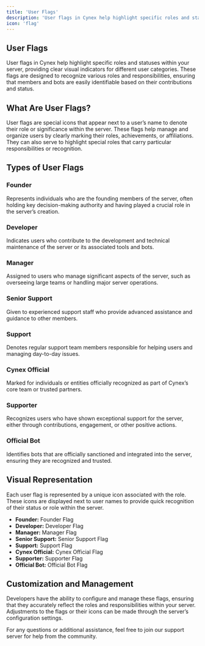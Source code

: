 ```yaml
---
title: 'User Flags'
description: 'User flags in Cynex help highlight specific roles and statuses within your server.'
icon: 'flag'
---
```


## User Flags

User flags in Cynex help highlight specific roles and statuses within your server, providing clear visual indicators for different user categories. These flags are designed to recognize various roles and responsibilities, ensuring that members and bots are easily identifiable based on their contributions and status.

## What Are User Flags?
User flags are special icons that appear next to a user’s name to denote their role or significance within the server. These flags help manage and organize users by clearly marking their roles, achievements, or affiliations. They can also serve to highlight special roles that carry particular responsibilities or recognition.

## Types of User Flags

### Founder
Represents individuals who are the founding members of the server, often holding key decision-making authority and having played a crucial role in the server’s creation.

### Developer
Indicates users who contribute to the development and technical maintenance of the server or its associated tools and bots.

### Manager
Assigned to users who manage significant aspects of the server, such as overseeing large teams or handling major server operations.

### Senior Support
Given to experienced support staff who provide advanced assistance and guidance to other members.

### Support
Denotes regular support team members responsible for helping users and managing day-to-day issues.

### Cynex Official
Marked for individuals or entities officially recognized as part of Cynex’s core team or trusted partners.

### Supporter
Recognizes users who have shown exceptional support for the server, either through contributions, engagement, or other positive actions.

### Official Bot
Identifies bots that are officially sanctioned and integrated into the server, ensuring they are recognized and trusted.

## Visual Representation
Each user flag is represented by a unique icon associated with the role. These icons are displayed next to user names to provide quick recognition of their status or role within the server.

- **Founder:** Founder Flag
- **Developer:** Developer Flag
- **Manager:** Manager Flag
- **Senior Support:** Senior Support Flag
- **Support:** Support Flag
- **Cynex Official:** Cynex Official Flag
- **Supporter:** Supporter Flag
- **Official Bot:** Official Bot Flag

## Customization and Management
Developers have the ability to configure and manage these flags, ensuring that they accurately reflect the roles and responsibilities within your server. Adjustments to the flags or their icons can be made through the server’s configuration settings.

For any questions or additional assistance, feel free to join our support server for help from the community.
